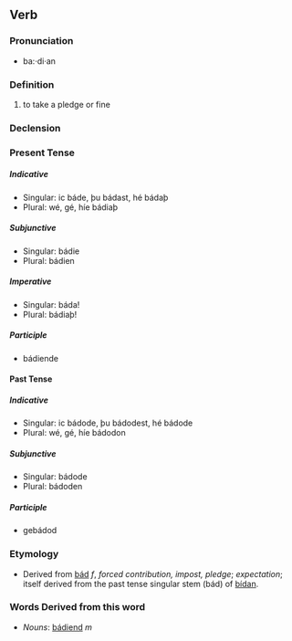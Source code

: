 ==Verb==

===Pronunciation===
*ba:·di·an

===Definition===
# to take a pledge or fine

===Declension===

===Present Tense===

=====Indicative=====
*Singular: ic báde, þu bádast, hé bádaþ
*Plural: wé, gé, híe bádiaþ

=====Subjunctive=====
*Singular: bádie
*Plural: bádien

=====Imperative=====
*Singular: báda!
*Plural: bádiaþ!

=====Participle=====
*bádiende

====Past Tense====

=====Indicative=====
*Singular: ic bádode, þu bádodest, hé bádode
*Plural: wé, gé, híe bádodon

=====Subjunctive=====
*Singular: bádode
*Plural: bádoden

=====Participle=====
*gebádod

===Etymology===
*Derived from [[bád]] ''f'', ''forced contribution, impost, pledge''; ''expectation''; itself derived from the past tense singular stem (bád) of [[bídan]].

===Words Derived from this word===
*''Nouns'': [[bádiend]] ''m''
